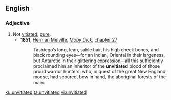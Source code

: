 ==English==

===Adjective===
{{en-adj}}

# Not [[vitiated]]; [[pure]].
#* '''1851''', [[w:Herman Melville|Herman Melville]], ''[[w:Moby Dick|Moby Dick]]'', [[s:Moby-Dick/Chapter 27|chapter 27]]
#*: Tashtego’s long, lean, sable hair, his high cheek bones, and black rounding eyes—for an Indian, Oriental in their largeness, but Antarctic in their glittering expression—all this sufficiently proclaimed him an inheritor of the '''unvitiated''' blood of those proud warrior hunters, who, in quest of the great New England moose, had scoured, bow in hand, the aboriginal forests of the main.

[[ku:unvitiated]]
[[ta:unvitiated]]
[[vi:unvitiated]]